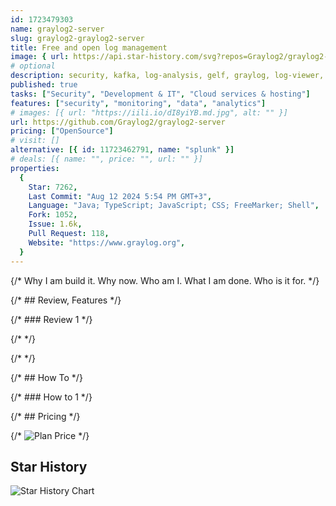 ```yaml
---
id: 1723479303
name: graylog2-server
slug: graylog2-graylog2-server
title: Free and open log management
image: { url: https://api.star-history.com/svg?repos=Graylog2/graylog2-server }
# optional
description: security, kafka, log-analysis, gelf, graylog, log-viewer, amqp, logging, syslog, logging-server, secure-logging, log-collector, siem, log-management, hacktoberfest,  ,
published: true
tasks: ["Security", "Development & IT", "Cloud services & hosting"]
features: ["security", "monitoring", "data", "analytics"]
# images: [{ url: "https://iili.io/dI8yiYB.md.jpg", alt: "" }]
url: https://github.com/Graylog2/graylog2-server
pricing: ["OpenSource"]
# visit: []
alternative: [{ id: 11723462791, name: "splunk" }]
# deals: [{ name: "", price: "", url: "" }]
properties:
  {
    Star: 7262,
    Last Commit: "Aug 12 2024 5:54 PM GMT+3",
    Language: "Java; TypeScript; JavaScript; CSS; FreeMarker; Shell",
    Fork: 1052,
    Issue: 1.6k,
    Pull Request: 118,
    Website: "https://www.graylog.org",
  }
---
```


{/* Why I am build it. Why now. Who am I. What I am done. Who is it for. */}

{/* ## Review, Features */}

{/* ### Review 1 */}

{/* <DetailYoutube videoId="" startTime={0} /> */}

{/* <Twitters ids=[] /> */}

{/* ## How To */}

{/* ### How to 1 */}

{/* ## Pricing */}

{/* <Img src="" alt="Plan Price" /> */}

## Star History

![Star History Chart](https://api.star-history.com/svg?repos=Graylog2/graylog2-server)
